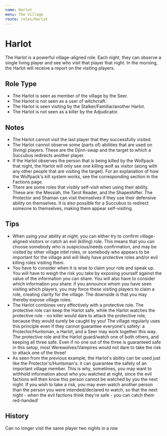 ```yaml
---
name: Harlot
menu: The Village
route: roles/Harlot
---
```



# Harlot

The Harlot is a powerful village-aligned role. Each night, they can observe a single living player and see who visit that player that night. In the morning, the Harlot will receive a report on the visiting players.

## Role Type

- The Harlot is seen as member of the village by the Seer.
- The Harlot is not seen as a user of witchcraft.
- The Harlot is seen visiting by the Stalker/Familiar/another Harlot.
- The Harlot is not seen as a killer by the Adjudicator.

## Notes

- The Harlot cannot visit the last player that they successfully visited.
- The Harlot cannot observe some (parts of) abilities that are used on (living) players. These are the Djinn-swap and the target to which a Succubus redirects another player.
- If the Harlot observes the person that is being killed by the Wolfpack that night, the Harlot will only see one killing wolf as visitor (along with any other people that are visiting the target). For an explanation of how the Wolfpack's kill system works, see the corresponding section in the Factions page.
- There are some roles that visibly self-visit when using their ability. These are: the Messiah, the Tarot Reader, and the Shapeshifter. The Protector and Shaman can visit themselves if they use their defensive ability on themselves. It is also possible for a Succubus to redirect someone to themselves, making them appear self-visiting.

## Tips

- When using your ability at night, you can either try to confirm village-aligned visitors or catch an evil (killing) role. This means that you can choose somebody who is suspicious/needs confirmation, and may be visited by other village intel roles, or somebody who appears to be important for the village and will likely have protective roles and/or evil killing roles visiting them.
- You have to consider when it is wise to claim your role and speak up. You will have to weigh the risk you take by exposing yourself against the value of the information you can share. You will also have to consider which information you share: if you announce whom you have seen visiting which players, you may force these visiting players to claim a role, creating clarity for the village. The downside is that you may thereby expose village roles.
- The Harlot combines very effectively with a protective role. The protective role can keep the Harlot safe, while the Harlot watches the protective role - no killer would dare to attack the protective role, because they would surely be caught by you! The village regularly uses this principle even if they cannot guarantee everyone's safety: a Protector/Huntsman, a Harlot, and a Seer may work together this way. The protective role and the Harlot guard/watch one of both others, and keeping all three safe. Even if no one out of the three is guaranteed safe in this setup, most Werewolves/Vampires would not dare to take the risk to attack one of the three!
- As seen from the previous example, the Harlot's ability can be used just like the Protector's/Huntsman's: it can guarantee the safety of an important village member. This is why, sometimes, you may want to withhold information about who you watched at night, since the evil factions will then know this person cannot be watched by you the next night. If you wish to take a risk, you may even watch another person than the person you were intended/declared to watch, so that the next night - when the evil factions think they're safe - you can catch them red-handed!

## History

<Timeline lineColor="white">
  <Event interval="2016-08-20">
    Can no longer visit the same player two nights in a row
  </Event>
</Timeline>
